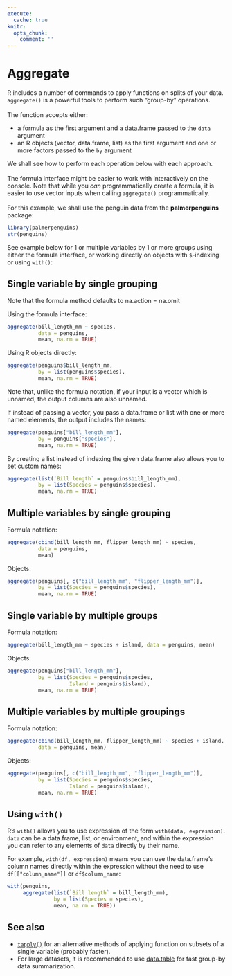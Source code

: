 ```yaml
---
execute:
  cache: true
knitr:
  opts_chunk: 
    comment: ''
---
```

# Aggregate {#sec-aggregate}

R includes a number of commands to apply functions on splits of your data.
`aggregate()` is a powerful tools to perform such "group-by" operations.
<br><br>
The function accepts either:

- a formula as the first argument and a data.frame passed to the `data` argument
- an R objects (vector, data.frame, list) as the first argument and one or more factors passed to the `by` argument 

We shall see how to perform each operation below with 
each approach. 
<br><br>
The formula interface might be easier to work with 
interactively on the console. 
Note that while you *can* programmatically create a formula, it is easier to use
vector inputs when calling `aggregate()` programmatically. 
<br><br>
For this example, we shall use the penguin data from the **palmerpenguins**
package:

```r
library(palmerpenguins)
str(penguins)
```

See example below for 1 or multiple variables by 1 or more groups using either 
the formula interface, or working directly on objects with `$`-indexing or 
using `with()`:

## Single variable by single grouping

Note that the formula method defaults to na.action = na.omit

Using the formula interface:

```r
aggregate(bill_length_mm ~ species,
          data = penguins,
          mean, na.rm = TRUE)
```

Using R objects directly:

```r
aggregate(penguins$bill_length_mm,
          by = list(penguins$species),
          mean, na.rm = TRUE)
```

Note that, unlike the formula notation, if your input is a vector which is
unnamed, the output columns are also unnamed.

If instead of passing a vector, you pass a data.frame or list with one or more
named elements, the output includes the names:

```r
aggregate(penguins["bill_length_mm"],
          by = penguins["species"],
          mean, na.rm = TRUE)
```

By creating a list instead of indexing the given data.frame also allows you to 
set custom names:

```r
aggregate(list(`Bill length` = penguins$bill_length_mm),
          by = list(Species = penguins$species),
          mean, na.rm = TRUE)
```

## Multiple variables by single grouping

Formula notation:

```r
aggregate(cbind(bill_length_mm, flipper_length_mm) ~ species,
          data = penguins,
          mean)
```

Objects:

```r
aggregate(penguins[, c("bill_length_mm", "flipper_length_mm")],
          by = list(Species = penguins$species),
          mean, na.rm = TRUE)
```

## Single variable by multiple groups

Formula notation:

```r
aggregate(bill_length_mm ~ species + island, data = penguins, mean)
```

Objects:

```r
aggregate(penguins["bill_length_mm"],
          by = list(Species = penguins$species, 
                    Island = penguins$island),
          mean, na.rm = TRUE)
```

## Multiple variables by multiple groupings

Formula notation:

```r
aggregate(cbind(bill_length_mm, flipper_length_mm) ~ species + island,
          data = penguins, mean)
```

Objects:

```r
aggregate(penguins[, c("bill_length_mm", "flipper_length_mm")],
          by = list(Species = penguins$species, 
                    Island = penguins$island),
          mean, na.rm = TRUE)
```

## Using `with()`

R's `with()` allows you to use expression of the form `with(data, expression)`.
`data` can be a data.frame, list, or environment, and within the expression you can refer to any 
elements of `data` directly by their name.

For example, `with(df, expression)` means you can use the data.frame's
column names directly within the expression without the need to use `df[["column_name"]]` or 
`df$column_name`:

```r
with(penguins,
     aggregate(list(`Bill length` = bill_length_mm),
               by = list(Species = species),
               mean, na.rm = TRUE))
```

## See also

- [`tapply()`](Apply.qmd#tapply) for an alternative methods of applying function on 
subsets of a single variable (probably faster).
- For large datasets, it is recommended to use [data.table](DataTable.qmd) for 
fast group-by data summarization.
